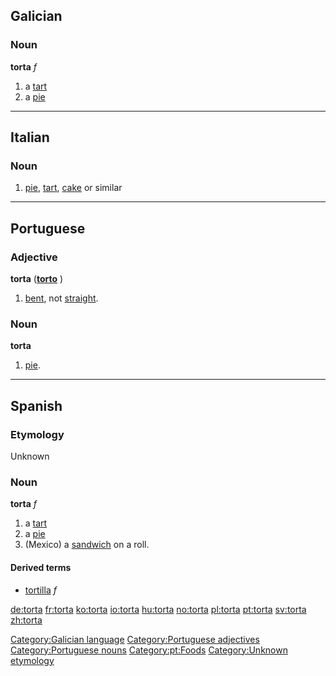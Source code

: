 == Galician ==
=== Noun ===
'''torta''' ''f''
# a [[tart]]
# a [[pie]]

[[Category:Galician language]]

----

==Italian==

===Noun===
{{it-noun|tort|f|a|e}}

# [[pie]], [[tart]], [[cake]] or similar

----

== Portuguese ==
=== Adjective ===
'''torta''' {{f}} ('''[[torto]]''' {{m}})

# [[bent]], not [[straight]].

=== Noun ===
'''torta''' {{f}}

# [[pie]].

[[Category:Portuguese adjectives]]
[[Category:Portuguese nouns]]
[[Category:pt:Foods]]

----

== Spanish ==
===Etymology===
Unknown

=== Noun ===
'''torta''' ''f''

# a [[tart]]
# a [[pie]]
# (Mexico) a [[sandwich]] on a roll.

====Derived terms====
*[[tortilla]] ''f''

[[Category:Unknown etymology]]

[[de:torta]]
[[fr:torta]]
[[ko:torta]]
[[io:torta]]
[[hu:torta]]
[[no:torta]]
[[pl:torta]]
[[pt:torta]]
[[sv:torta]]
[[zh:torta]]